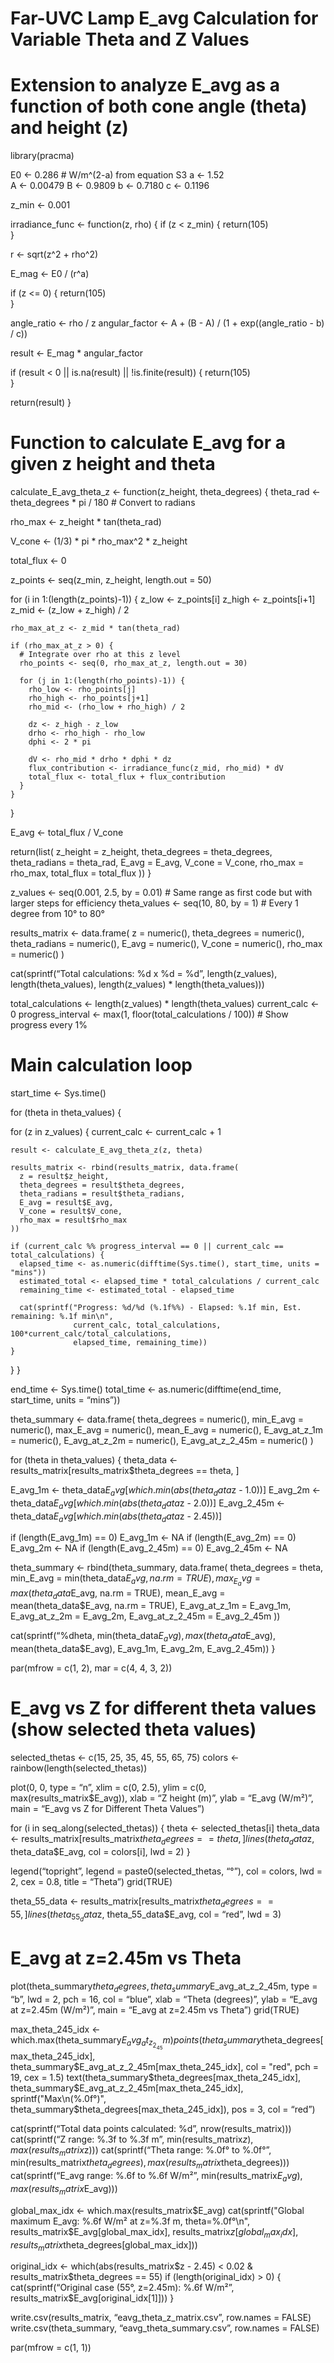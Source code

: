 # Far-UVC Lamp E_avg Calculation for Variable Theta and Z Values
# Extension to analyze E_avg as a function of both cone angle (theta) and height (z)

library(pracma) 

E0 <- 0.286  # W/m^(2-a) from equation S3
a <- 1.52    
A <- 0.00479
B <- 0.9809
b <- 0.7180
c <- 0.1196

z_min <- 0.001

irradiance_func <- function(z, rho) {
  if (z < z_min) {
    return(105)  
  }
  
  r <- sqrt(z^2 + rho^2)
  
  E_mag <- E0 / (r^a)
  
  if (z <= 0) {
    return(105)  
  }
  
  angle_ratio <- rho / z
  angular_factor <- A + (B - A) / (1 + exp((angle_ratio - b) / c))
  
  result <- E_mag * angular_factor
  
  if (result < 0 || is.na(result) || !is.finite(result)) {
    return(105)  
  }
  
  return(result)
}

# Function to calculate E_avg for a given z height and theta
calculate_E_avg_theta_z <- function(z_height, theta_degrees) {
  theta_rad <- theta_degrees * pi / 180  # Convert to radians
  
  rho_max <- z_height * tan(theta_rad)
  
  V_cone <- (1/3) * pi * rho_max^2 * z_height
  
  total_flux <- 0

  z_points <- seq(z_min, z_height, length.out = 50)
  
  for (i in 1:(length(z_points)-1)) {
    z_low <- z_points[i]
    z_high <- z_points[i+1]
    z_mid <- (z_low + z_high) / 2
    
    rho_max_at_z <- z_mid * tan(theta_rad)
    
    if (rho_max_at_z > 0) {
      # Integrate over rho at this z level
      rho_points <- seq(0, rho_max_at_z, length.out = 30)
      
      for (j in 1:(length(rho_points)-1)) {
        rho_low <- rho_points[j]
        rho_high <- rho_points[j+1]
        rho_mid <- (rho_low + rho_high) / 2
        
        dz <- z_high - z_low
        drho <- rho_high - rho_low
        dphi <- 2 * pi
        
        dV <- rho_mid * drho * dphi * dz
        flux_contribution <- irradiance_func(z_mid, rho_mid) * dV
        total_flux <- total_flux + flux_contribution
      }
    }
  }
  
  E_avg <- total_flux / V_cone
  
  return(list(
    z_height = z_height,
    theta_degrees = theta_degrees,
    theta_radians = theta_rad,
    E_avg = E_avg,
    V_cone = V_cone,
    rho_max = rho_max,
    total_flux = total_flux
  ))
}


z_values <- seq(0.001, 2.5, by = 0.01)  # Same range as first code but with larger steps for efficiency
theta_values <- seq(10, 80, by = 1)     # Every 1 degree from 10° to 80°

results_matrix <- data.frame(
  z = numeric(),
  theta_degrees = numeric(),
  theta_radians = numeric(),
  E_avg = numeric(),
  V_cone = numeric(),
  rho_max = numeric()
)

cat(sprintf("Total calculations: %d x %d = %d\n", 
            length(z_values), length(theta_values), 
            length(z_values) * length(theta_values)))

total_calculations <- length(z_values) * length(theta_values)
current_calc <- 0
progress_interval <- max(1, floor(total_calculations / 100))  # Show progress every 1%

# Main calculation loop
start_time <- Sys.time()

for (theta in theta_values) {
  
  for (z in z_values) {
    current_calc <- current_calc + 1
    
    result <- calculate_E_avg_theta_z(z, theta)
    
    results_matrix <- rbind(results_matrix, data.frame(
      z = result$z_height,
      theta_degrees = result$theta_degrees,
      theta_radians = result$theta_radians,
      E_avg = result$E_avg,
      V_cone = result$V_cone,
      rho_max = result$rho_max
    ))
    
    if (current_calc %% progress_interval == 0 || current_calc == total_calculations) {
      elapsed_time <- as.numeric(difftime(Sys.time(), start_time, units = "mins"))
      estimated_total <- elapsed_time * total_calculations / current_calc
      remaining_time <- estimated_total - elapsed_time
      
      cat(sprintf("Progress: %d/%d (%.1f%%) - Elapsed: %.1f min, Est. remaining: %.1f min\n", 
                  current_calc, total_calculations, 100*current_calc/total_calculations,
                  elapsed_time, remaining_time))
    }
  }
}

end_time <- Sys.time()
total_time <- as.numeric(difftime(end_time, start_time, units = "mins"))

theta_summary <- data.frame(
  theta_degrees = numeric(),
  min_E_avg = numeric(),
  max_E_avg = numeric(),
  mean_E_avg = numeric(),
  E_avg_at_z_1m = numeric(),
  E_avg_at_z_2m = numeric(),
  E_avg_at_z_2_45m = numeric()
)

for (theta in theta_values) {
  theta_data <- results_matrix[results_matrix$theta_degrees == theta, ]
  
  E_avg_1m <- theta_data$E_avg[which.min(abs(theta_data$z - 1.0))]
  E_avg_2m <- theta_data$E_avg[which.min(abs(theta_data$z - 2.0))]
  E_avg_2_45m <- theta_data$E_avg[which.min(abs(theta_data$z - 2.45))]
  
  if (length(E_avg_1m) == 0) E_avg_1m <- NA
  if (length(E_avg_2m) == 0) E_avg_2m <- NA
  if (length(E_avg_2_45m) == 0) E_avg_2_45m <- NA
  
  theta_summary <- rbind(theta_summary, data.frame(
    theta_degrees = theta,
    min_E_avg = min(theta_data$E_avg, na.rm = TRUE),
    max_E_avg = max(theta_data$E_avg, na.rm = TRUE),
    mean_E_avg = mean(theta_data$E_avg, na.rm = TRUE),
    E_avg_at_z_1m = E_avg_1m,
    E_avg_at_z_2m = E_avg_2m,
    E_avg_at_z_2_45m = E_avg_2_45m
  ))
  
  cat(sprintf("%d\t%.6f\t%.6f\t%.6f\t%.6f\t%.6f\t%.6f\n",
              theta, min(theta_data$E_avg), max(theta_data$E_avg), 
              mean(theta_data$E_avg), E_avg_1m, E_avg_2m, E_avg_2_45m))
}

par(mfrow = c(1, 2), mar = c(4, 4, 3, 2))

# E_avg vs Z for different theta values (show selected theta values)
selected_thetas <- c(15, 25, 35, 45, 55, 65, 75)
colors <- rainbow(length(selected_thetas))

plot(0, 0, type = "n", xlim = c(0, 2.5), ylim = c(0, max(results_matrix$E_avg)),
     xlab = "Z height (m)", ylab = "E_avg (W/m²)",
     main = "E_avg vs Z for Different Theta Values")

for (i in seq_along(selected_thetas)) {
  theta <- selected_thetas[i]
  theta_data <- results_matrix[results_matrix$theta_degrees == theta, ]
  lines(theta_data$z, theta_data$E_avg, col = colors[i], lwd = 2)
}

legend("topright", legend = paste0(selected_thetas, "°"), 
       col = colors, lwd = 2, cex = 0.8, title = "Theta")
grid(TRUE)

theta_55_data <- results_matrix[results_matrix$theta_degrees == 55, ]
lines(theta_55_data$z, theta_55_data$E_avg, col = "red", lwd = 3)

# E_avg at z=2.45m vs Theta
plot(theta_summary$theta_degrees, theta_summary$E_avg_at_z_2_45m, 
     type = "b", lwd = 2, pch = 16, col = "blue",
     xlab = "Theta (degrees)", ylab = "E_avg at z=2.45m (W/m²)",
     main = "E_avg at z=2.45m vs Theta")
grid(TRUE)

max_theta_245_idx <- which.max(theta_summary$E_avg_at_z_2_45m)
points(theta_summary$theta_degrees[max_theta_245_idx], 
       theta_summary$E_avg_at_z_2_45m[max_theta_245_idx], 
       col = "red", pch = 19, cex = 1.5)
text(theta_summary$theta_degrees[max_theta_245_idx], 
     theta_summary$E_avg_at_z_2_45m[max_theta_245_idx],
     sprintf("Max\n(%.0f°)", theta_summary$theta_degrees[max_theta_245_idx]),
     pos = 3, col = "red")


cat(sprintf("Total data points calculated: %d\n", nrow(results_matrix)))
cat(sprintf("Z range: %.3f to %.3f m\n", min(results_matrix$z), max(results_matrix$z)))
cat(sprintf("Theta range: %.0f° to %.0f°\n", 
            min(results_matrix$theta_degrees), max(results_matrix$theta_degrees)))
cat(sprintf("E_avg range: %.6f to %.6f W/m²\n", 
            min(results_matrix$E_avg), max(results_matrix$E_avg)))

global_max_idx <- which.max(results_matrix$E_avg)
cat(sprintf("Global maximum E_avg: %.6f W/m² at z=%.3f m, theta=%.0f°\n",
            results_matrix$E_avg[global_max_idx],
            results_matrix$z[global_max_idx],
            results_matrix$theta_degrees[global_max_idx]))

original_idx <- which(abs(results_matrix$z - 2.45) < 0.02 & 
                     results_matrix$theta_degrees == 55)
if (length(original_idx) > 0) {
  cat(sprintf("Original case (55°, z=2.45m): %.6f W/m²\n",
              results_matrix$E_avg[original_idx[1]]))
}

write.csv(results_matrix, "eavg_theta_z_matrix.csv", row.names = FALSE)
write.csv(theta_summary, "eavg_theta_summary.csv", row.names = FALSE)

par(mfrow = c(1, 1))
